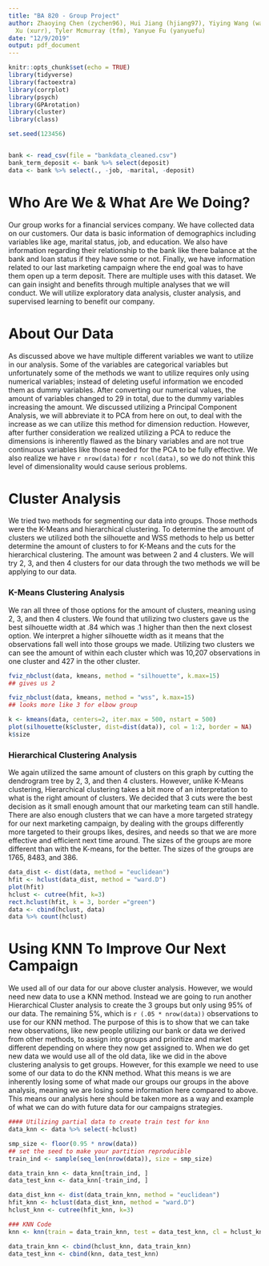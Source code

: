 ```yaml
---
title: "BA 820 - Group Project"
author: Zhaoying Chen (zychen96), Hui Jiang (hjiang97), Yiying Wang (wangy97), Rui
  Xu (xurr), Tyler Mcmurray (tfm), Yanyue Fu (yanyuefu)
date: "12/9/2019"
output: pdf_document
---
```


```r
knitr::opts_chunk$set(echo = TRUE)
library(tidyverse)
library(factoextra)
library(corrplot)
library(psych)
library(GPArotation)
library(cluster)
library(class)

set.seed(123456)


bank <- read_csv(file = "bankdata_cleaned.csv")
bank_term_deposit <- bank %>% select(deposit)
data <- bank %>% select(., -job, -marital, -deposit)
```

# Who Are We & What Are We Doing?
Our group works for a financial services company. We have collected data on our customers. Our data is basic information of demographics including variables like age, marital status, job, and education. We also have information regarding their relationship to the bank like there balance at the bank and loan status if they have some or not. Finally, we have information related to our last marketing campaign where the end goal was to have them open up a term deposit. There are multiple uses with this dataset. We can gain insight and benefits through multiple analyses that we will conduct. We will utilize exploratory data analysis, cluster analysis, and supervised learning to benefit our company. 

# About Our Data
As discussed above we have multiple different variables we want to utilize in our analysis. Some of the variables are categorical variables but unfortunately some of the methods we want to utilize requires only using numerical variables; instead of deleting useful information we encoded them as dummy variables. After converting our numerical values, the amount of variables changed to 29 in total, due to the dummy variables increasing the amount. We discussed utilizing a Principal Component Analysis, we will abbreviate it to PCA from here on out, to deal with the increase as we can utilize this method for dimension reduction. However, after further consideration we realized utilizing a PCA to reduce the dimensions is inherently flawed as the binary variables and are not true continuous variables like those needed for the PCA to be fully effective. We also realize we have `r nrow(data)` for `r ncol(data)`, so we do not think this level of dimensionality would cause serious problems.

# Cluster Analysis
We tried two methods for segmenting our data into groups. Those methods were the K-Means and hierarchical clustering. To determine the amount of clusters we utilized both the silhouette and WSS methods to help us better determine the amount of clusters to for K-Means and the cuts for the hierarchical clustering. The amount was between 2 and 4 clusters. We will try 2, 3, and then 4 clusters for our data through the two methods we will be applying to our data.  


### K-Means Clustering Analysis
We ran all three of those options for the amount of clusters, meaning using 2, 3, and then 4 clusters. We found that utilizing two clusters gave us the best silhouette width at .84 which was .1 higher than then the next closest option. We interpret a higher silhouette width as it means that the observations fall well into those groups we made. Utilizing two clusters we can see the amount of within each cluster which was 10,207 observations in one cluster and 427 in the other cluster.


```r
fviz_nbclust(data, kmeans, method = "silhouette", k.max=15)
## gives us 2

fviz_nbclust(data, kmeans, method = "wss", k.max=15)
## looks more like 3 for elbow group

k <- kmeans(data, centers=2, iter.max = 500, nstart = 500)
plot(silhouette(k$cluster, dist=dist(data)), col = 1:2, border = NA)
k$size
```


### Hierarchical Clustering Analysis
We again utilized the same amount of clusters on this graph by cutting the dendrogram tree by 2, 3, and then 4 clusters. However, unlike K-Means clustering, Hierarchical clustering takes a bit more of an interpretation to what is the right amount of clusters. We decided that 3 cuts were the best decision as it small enough amount that our marketing team can still handle. There are also enough clusters that we can have a more targeted strategy for our next marketing campaign, by dealing with the groups differently more targeted to their groups likes, desires, and needs so that we are more effective and efficient next time around. The sizes of the groups are more different than with the K-means, for the better. The sizes of the groups are 1765, 8483, and 386. 


```r
data_dist <- dist(data, method = "euclidean")
hfit <- hclust(data_dist, method = "ward.D")
plot(hfit)
hclust <- cutree(hfit, k=3)
rect.hclust(hfit, k = 3, border ="green")
data <- cbind(hclust, data)
data %>% count(hclust)
```


# Using KNN To Improve Our Next Campaign

We used all of our data for our above cluster analysis. However, we would need new data to use a KNN method. Instead we are going to run another Hierarchical Cluster analysis to create the 3 groups but only using 95% of our data. The remaining 5%, which is `r (.05 * nrow(data))` observations to use for our KNN method. The purpose of this is to show that we can take new observations, like new people utilizing our bank or data we derived from other methods, to assign into groups and prioritize and market different depending on where they now get assigned to. When we do get new data we would use all of the old data, like we did in the above clustering analysis to get groups. However, for this example we need to use some of our data to do the KNN method. What this means is we are inherently losing some of what made our groups our groups in the above analysis, meaning we are losing some information here compared to above. This means our analysis here should be taken more as a way and example of what we can do with future data for our campaigns strategies.


```r
#### Utilizing partial data to create train test for knn
data_knn <- data %>% select(-hclust)

smp_size <- floor(0.95 * nrow(data))
## set the seed to make your partition reproducible
train_ind <- sample(seq_len(nrow(data)), size = smp_size)

data_train_knn <- data_knn[train_ind, ]
data_test_knn <- data_knn[-train_ind, ]

data_dist_knn <- dist(data_train_knn, method = "euclidean")
hfit_knn <- hclust(data_dist_knn, method = "ward.D")
hclust_knn <- cutree(hfit_knn, k=3)
```


```r
### KNN Code
knn <- knn(train = data_train_knn, test = data_test_knn, cl = hclust_knn, k =101)

data_train_knn <- cbind(hclust_knn, data_train_knn)
data_test_knn <- cbind(knn, data_test_knn)
```

